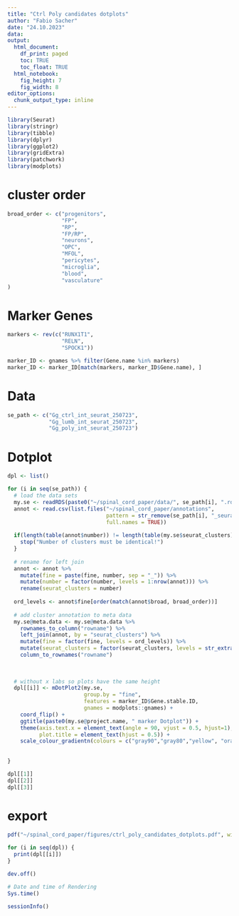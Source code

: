 ```yaml
---
title: "Ctrl Poly candidates dotplots"
author: "Fabio Sacher"
date: "24.10.2023"
data:
output:
  html_document:
    df_print: paged
    toc: TRUE
    toc_float: TRUE
  html_notebook:
    fig_height: 7
    fig_width: 8
editor_options:
  chunk_output_type: inline
---
```


```r
library(Seurat)
library(stringr)
library(tibble)
library(dplyr)
library(ggplot2)
library(gridExtra)
library(patchwork)
library(modplots)
```

# cluster order

```r
broad_order <- c("progenitors",
                 "FP",
                 "RP",
                 "FP/RP",
                 "neurons",
                 "OPC",
                 "MFOL",
                 "pericytes",
                 "microglia",
                 "blood",
                 "vasculature"
)
```

# Marker Genes

```r
markers <- rev(c("RUNX1T1",
                 "RELN",
                 "SPOCK1"))

marker_ID <- gnames %>% filter(Gene.name %in% markers)
marker_ID <- marker_ID[match(markers, marker_ID$Gene.name), ]
```

# Data

```r
se_path <- c("Gg_ctrl_int_seurat_250723",
             "Gg_lumb_int_seurat_250723",
             "Gg_poly_int_seurat_250723")
```

# Dotplot

```r
dpl <- list()

for (i in seq(se_path)) {
  # load the data sets
  my.se <- readRDS(paste0("~/spinal_cord_paper/data/", se_path[i], ".rds"))
  annot <- read.csv(list.files("~/spinal_cord_paper/annotations",
                               pattern = str_remove(se_path[i], "_seurat_\\d{6}"),
                               full.names = TRUE))
  
  if(length(table(annot$number)) != length(table(my.se$seurat_clusters))) {
    stop("Number of clusters must be identical!")
  }
  
  # rename for left join
  annot <- annot %>% 
    mutate(fine = paste(fine, number, sep = "_")) %>% 
    mutate(number = factor(number, levels = 1:nrow(annot))) %>% 
    rename(seurat_clusters = number)
  
  ord_levels <- annot$fine[order(match(annot$broad, broad_order))]
  
  # add cluster annotation to meta data
  my.se@meta.data <- my.se@meta.data %>% 
    rownames_to_column("rowname") %>% 
    left_join(annot, by = "seurat_clusters") %>% 
    mutate(fine = factor(fine, levels = ord_levels)) %>% 
    mutate(seurat_clusters = factor(seurat_clusters, levels = str_extract(ord_levels, "\\d{1,2}$"))) %>% 
    column_to_rownames("rowname")
  
  
  
  # without x labs so plots have the same height
  dpl[[i]] <- mDotPlot2(my.se,
                        group.by = "fine",
                        features = marker_ID$Gene.stable.ID, 
                        gnames = modplots::gnames) +
    coord_flip() +
    ggtitle(paste0(my.se@project.name, " marker Dotplot")) + 
    theme(axis.text.x = element_text(angle = 90, vjust = 0.5, hjust=1),
          plot.title = element_text(hjust = 0.5)) +
    scale_colour_gradientn(colours = c("gray90","gray80","yellow", "orange", "red", "darkred", "darkred"))
  
 
}

dpl[[1]]
dpl[[2]]
dpl[[3]]

```

# export

```r

pdf("~/spinal_cord_paper/figures/ctrl_poly_candidates_dotplots.pdf", width = 7, height = 5)

for (i in seq(dpl)) {
  print(dpl[[i]])
}

dev.off()


```


```r
# Date and time of Rendering
Sys.time()

sessionInfo()
```